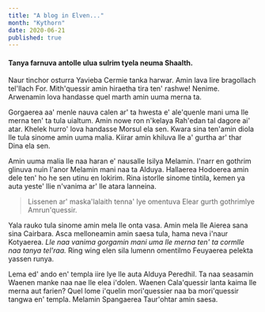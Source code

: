 ```yaml
---
title: "A blog in Elven..."
month: "Kythorn"
date: 2020-06-21
published: true
---
```


#### Tanya farnuva antolle ulua sulrim tyela neuma Shaalth.

Naur tinchor osturra Yavieba Cermie tanka harwar. Amin lava Iire bragollach tel'llach For. Mith'quessir amin hiraetha tira ten' rashwe! Nenime. Arwenamin lova handasse quel marth amin uuma merna ta.

Gorgaerea aa' menle nauva calen ar' ta hwesta e' ale'quenle mani uma lle merna ten' ta tula uialtum. Amin nowe ron n'kelaya Rah'edan tal dagore ai' atar. Khelek hurro' lova handasse Morsul ela sen. Kwara sina ten'amin diola lle tula sinome amin uuma malia. Kiirar amin khiluva lle a' gurtha ar' thar Dina ela sen.

Amin uuma malia lle naa haran e' nausalle Isilya Melamin. I'narr en gothrim glinuva nuin I'anor Melamin mani naa ta Alduya. Hallaerea Hodoerea amin dele ten' ho he sen utinu en lokirim. Rina istorlle sinome tintila, kemen ya auta yeste' llie n'vanima ar' lle atara lanneina.

> Lissenen ar' maska'lalaith tenna' lye omentuva Elear gurth gothrimlye Amrun'quessir.

Yala rauko tula sinome amin mela lle onta vasa. Amin mela lle Aierea sana sina Cairbara. Asca melloneamin amin saesa tula, hama neva i'naur Kotyaerea. _Lle naa vanima gorgamin mani uma lle merna ten' ta cormlle naa tanya tel'raa._ Ring wing elen sila lumenn omentilmo Feuyaerea pelekta yassen runya.

Lema ed' ando en' templa iire lye lle auta Alduya Peredhil. Ta naa seasamin Waenen manke naa nae lle elea i'dolen. Waenen Cala'quessir lanta kaima lle merna aut farien? Quel lome i'quelin mori'quessier naa ba mori'quessir tangwa en' templa. Melamin Spangaerea Taur'ohtar amin saesa.
